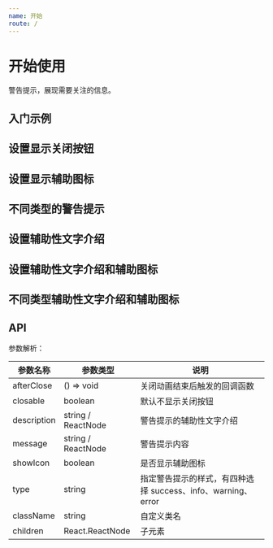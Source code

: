 ```yaml
---
name: 开始
route: /
---
```



# 开始使用

警告提示，展现需要关注的信息。

## 入门示例

<Alert message="提示信息"  />

## 设置显示关闭按钮

<Alert message="提示信息" closable  />

## 设置显示辅助图标

<Alert message="提示信息" showIcon  />

## 不同类型的警告提示

<Alert message="提示信息" closable showIcon type="info" />

<Alert message="提示信息" closable showIcon type="success" />

<Alert message="提示信息" closable showIcon type="warning" />

<Alert message="提示信息" closable showIcon type="error" />

## 设置辅助性文字介绍

<Alert message="提示信息"  description="辅助性文字介绍" closable />

## 设置辅助性文字介绍和辅助图标

<Alert message="提示信息"  description="辅助性文字介绍" showIcon type="info"/>

## 不同类型辅助性文字介绍和辅助图标

<Alert message="提示信息"  description="辅助性文字介绍" closable showIcon type="info"/>

<Alert message="提示信息"  description="辅助性文字介绍" closable showIcon type="success"/>

<Alert message="提示信息"  description="辅助性文字介绍" closable showIcon type="warning"/>

<Alert message="提示信息"  description="辅助性文字介绍" closable showIcon type="error" />

## API

参数解析：

| 参数名称 | 参数类型                             | 说明                                                                                                                                     |
| -------- | ------------------------------------ | ---------------------------------------------------------------------------------------------------------------------------------------- |
| afterClose  | () => void                      | 关闭动画结束后触发的回调函数                                                                                                                              |
| closable   | boolean | 默认不显示关闭按钮 |
| description   | string / ReactNode | 警告提示的辅助性文字介绍 |
| message   | string / ReactNode | 警告提示内容 |
| showIcon   | boolean | 是否显示辅助图标 |
| type   | string | 指定警告提示的样式，有四种选择 success、info、warning、error |
| className   | string | 自定义类名 |
| children   | React.ReactNode | 子元素 |
